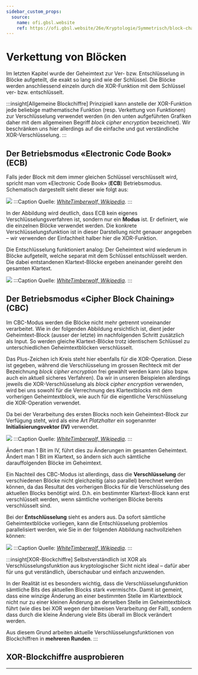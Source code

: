 ```yaml
---
sidebar_custom_props:
  source:
    name: ofi.gbsl.website
    ref: https://ofi.gbsl.website/26e/Kryptologie/Symmetrisch/block-chaining
---
```



# Verkettung von Blöcken
Im letzten Kapitel wurde der Geheimtext zur Ver- bzw. Entschlüsselung in Blöcke aufgeteilt, die exakt so lang sind wie der Schlüssel. Die Blöcke werden anschliessend einzeln durch die XOR-Funktion mit dem Schlüssel ver- bzw. entschlüsselt.

:::insight[Allgemeine Blockchiffre]
Prinzipiell kann anstelle der XOR-Funktion jede beliebige mathematische Funktion (resp. Verkettung von Funktionen) zur Verschlüsselung verwendet werden (in den unten aufgeführten Grafiken daher mit dem allgemeinen Begriff *block cipher encryption* bezeichnet). Wir beschränken uns hier allerdings auf die einfache und gut verständliche XOR-Verschlüsselung.
:::

## Der Betriebsmodus «Electronic Code Book» (ECB)

Falls jeder Block mit dem immer gleichen Schlüssel verschlüsselt wird, spricht man vom «Electronic Code Book» (**ECB**) Betriebsmodus. Schematisch dargestellt sieht dieser wie folgt aus:

![](img/ECB_encryption.svg)
:::Caption
Quelle: _[WhiteTimberwolf, Wikipedia](https://de.wikipedia.org/wiki/Datei:ECB_encryption.svg)_.
:::

In der Abbildung wird deutlich, dass ECB kein eigenes Verschlüsselungsverfahren ist, sondern nur ein **Modus** ist. Er definiert, wie die einzelnen Blöcke verwendet werden. Die konkrete Verschlüsselungsfunktion ist in dieser Darstellung nicht genauer angegeben – wir verwenden der Einfachheit halber hier die XOR-Funktion.

Die Entschlüsselung funktioniert analog: Der Geheimtext wird wiederum in Blöcke aufgeteilt, welche separat mit dem Schlüssel entschlüsselt werden. Die dabei entstandenen Klartext-Blöcke ergeben aneinander gereiht den gesamten Klartext.

![](img/ECB_decryption.svg)
:::Caption
Quelle: _[WhiteTimberwolf, Wikipedia](https://de.wikipedia.org/wiki/Datei:ECB_decryption.svg)_.
:::

## Der Betriebsmodus «Cipher Block Chaining» (CBC)
Im CBC-Modus werden die Blöcke nicht mehr getrennt voneinander verarbeitet. Wie in der folgenden Abbildung ersichtlich ist, dient jeder Geheimtext-Block (ausser der letzte) im nachfolgenden Schritt zusätzlich als Input. So werden gleiche Klartext-Blöcke trotz identischem Schlüssel zu unterschiedlichen Geheimtextblöcken verschlüsselt.

Das Plus-Zeichen ich Kreis steht hier ebenfalls für die XOR-Operation. Diese ist gegeben, während die Verschlüsselung im grossen Rechteck mit der Bezeichnung *block cipher encryption* frei gewählt werden kann (also bspw. auch ein aktuell sicheres Verfahren). Da wir in unseren Beispielen allerdings jeweils die XOR-Verschlüsselung als _block cipher encryption_ verwenden, wird bei uns sowohl für die Verrechnung des Klartextblocks mit dem vorherigen Geheimtextblock, wie auch für die eigentliche Verschlüsselung die XOR-Operation verwendet.

Da bei der Verarbeitung des ersten Blocks noch kein Geheimtext-Block zur Verfügung steht, wird als eine Art _Platzhalter_ ein sogenannter **Initialisierungsvektor (IV)** verwendet.

![](img/CBC_encryption.svg)
:::Caption
Quelle: _[WhiteTimberwolf, Wikipedia](https://de.wikipedia.org/wiki/Datei:CBC_encryption.svg)_.
:::

Ändert man 1 Bit im IV, führt dies zu Änderungen im gesamten Geheimtext. Ändert man 1 Bit im Klartext, so ändern sich auch sämtliche darauffolgenden Blöcke im Geheimtext.

Ein Nachteil des CBC-Modus ist allerdings, dass die **Verschlüsselung** der verschiedenen Blöcke nicht gleichzeitig (also parallel) berechnet werden können, da das Resultat des vorherigen Blocks für die Verschlüsselung des aktuellen Blocks benötigt wird. D.h. ein bestimmter Klartext-Block kann erst verschlüsselt werden, wenn sämtliche vorherigen Blöcke bereits verschlüsselt sind.

Bei der **Entschlüsselung** sieht es anders aus. Da sofort sämtliche Geheimtextblöcke vorliegen, kann die Entschlüsselung problemlos parallelisiert werden, wie Sie in der folgenden Abbildung nachvollziehen können:

![](img/CBC_decryption.svg)
:::Caption
Quelle: _[WhiteTimberwolf, Wikipedia](https://de.wikipedia.org/wiki/Datei:CBC_decryption.svg)_.
:::

:::insight[XOR-Blockchiffre]
Selbstverständlich ist XOR als Verschlüsselungsfunktion aus kryptologischer Sicht nicht ideal – dafür aber für uns gut verständlich, überschaubar und einfach anzuwenden.

In der Realität ist es besonders wichtig, dass die Verschlüsselungsfunktion sämtliche Bits des aktuellen Blocks stark «vermischt». Damit ist gemeint, dass eine winzige Änderung an einer bestimmten Stelle im Klartextblock nicht nur zu einer kleinen Änderung an derselben Stelle im Geheimtextblock führt (wie dies bei XOR wegen der bitweisen Verarbeitung der Fall), sondern dass durch die kleine Änderung viele Bits überall im Block verändert werden.

Aus diesem Grund arbeiten aktuelle Verschlüsselungsfunktionen von Blockchiffren in **mehreren Runden**.
:::

## XOR-Blockchiffre ausprobieren
<XORBlockCipher />

---
